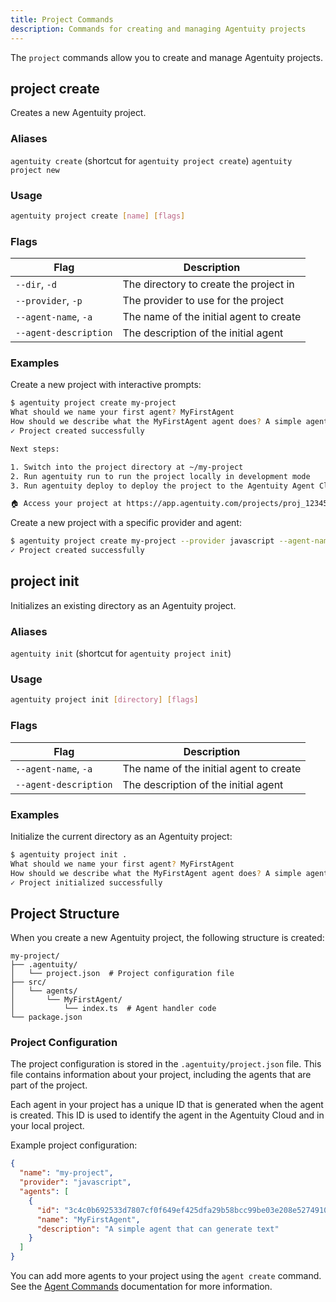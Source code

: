 ```yaml
---
title: Project Commands
description: Commands for creating and managing Agentuity projects
---
```


The `project` commands allow you to create and manage Agentuity projects.

## project create

Creates a new Agentuity project.

### Aliases

`agentuity create` (shortcut for `agentuity project create`)
`agentuity project new`

### Usage

```bash
agentuity project create [name] [flags]
```

### Flags

| Flag | Description |
| ---- | ----------- |
| `--dir`, `-d` | The directory to create the project in |
| `--provider`, `-p` | The provider to use for the project |
| `--agent-name`, `-a` | The name of the initial agent to create |
| `--agent-description` | The description of the initial agent |

### Examples

Create a new project with interactive prompts:
```bash
$ agentuity project create my-project
What should we name your first agent? MyFirstAgent
How should we describe what the MyFirstAgent agent does? A simple agent that can generate text
✓ Project created successfully

Next steps:

1. Switch into the project directory at ~/my-project
2. Run agentuity run to run the project locally in development mode
3. Run agentuity deploy to deploy the project to the Agentuity Agent Cloud

🏠 Access your project at https://app.agentuity.com/projects/proj_123456
```

Create a new project with a specific provider and agent:
```bash
$ agentuity project create my-project --provider javascript --agent-name MyFirstAgent --agent-description "A simple agent that can generate text"
✓ Project created successfully
```

## project init

Initializes an existing directory as an Agentuity project.

### Aliases

`agentuity init` (shortcut for `agentuity project init`)

### Usage

```bash
agentuity project init [directory] [flags]
```

### Flags

| Flag | Description |
| ---- | ----------- |
| `--agent-name`, `-a` | The name of the initial agent to create |
| `--agent-description` | The description of the initial agent |

### Examples

Initialize the current directory as an Agentuity project:
```bash
$ agentuity project init .
What should we name your first agent? MyFirstAgent
How should we describe what the MyFirstAgent agent does? A simple agent that can generate text
✓ Project initialized successfully
```

## Project Structure

When you create a new Agentuity project, the following structure is created:

```
my-project/
├── .agentuity/
│   └── project.json  # Project configuration file
├── src/
│   └── agents/
│       └── MyFirstAgent/
│           └── index.ts  # Agent handler code
└── package.json
```

### Project Configuration

The project configuration is stored in the `.agentuity/project.json` file. This file contains information about your project, including the agents that are part of the project.

Each agent in your project has a unique ID that is generated when the agent is created. This ID is used to identify the agent in the Agentuity Cloud and in your local project.

Example project configuration:

```json
{
  "name": "my-project",
  "provider": "javascript",
  "agents": [
    {
      "id": "3c4c0b692533d7807cf0f649ef425dfa29b58bcc99be03e208e52749107fca2e",
      "name": "MyFirstAgent",
      "description": "A simple agent that can generate text"
    }
  ]
}
```

You can add more agents to your project using the `agent create` command. See the [Agent Commands](./agent) documentation for more information.

